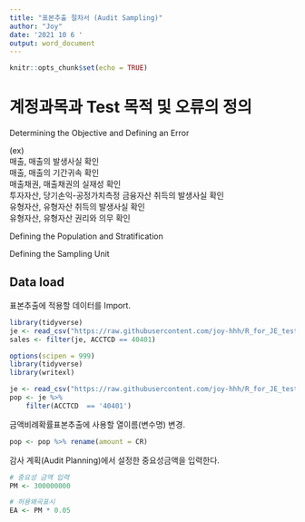 ```yaml
---
title: "표본추출 절차서 (Audit Sampling)"
author: "Joy"
date: '2021 10 6 '
output: word_document
---
```

     
```r
knitr::opts_chunk$set(echo = TRUE)
```
     
     
# 계정과목과 Test 목적 및 오류의 정의
     
Determining the Objective and Defining an Error
     
(ex)  
매출, 매출의 발생사실 확인  
매출, 매출의 기간귀속 확인  
매출채권, 매출채권의 실재성 확인  
투자자산, 당기손익-공정가치측정 금융자산 취득의 발생사실 확인  
유형자산, 유형자산 취득의 발생사실 확인  
유형자산, 유형자산 권리와 의무 확인  




Defining the Population and Stratification


Defining the Sampling Unit




     
     
## Data load
     
표본추출에 적용할 데이터를 Import.
     
     
```r
library(tidyverse)
je <- read_csv("https://raw.githubusercontent.com/joy-hhh/R_for_JE_test/main/je_utf.csv")
sales <- filter(je, ACCTCD == 40401)
```



```r
options(scipen = 999)
library(tidyverse)
library(writexl)

je <- read_csv("https://raw.githubusercontent.com/joy-hhh/R_for_JE_test/main/je_utf.csv")
pop <- je %>% 
    filter(ACCTCD  == '40401')

```
     
금액비례확률표본추출에 사용할 열이름(변수명) 변경. 
     
```r
pop <- pop %>% rename(amount = CR)

```
     
감사 계획(Audit Planning)에서 설정한 중요성금액을 입력한다.    
     
```r

# 중요성 금액 입력
PM <- 300000000

# 허용왜곡표시
EA <- PM * 0.05


```
     
